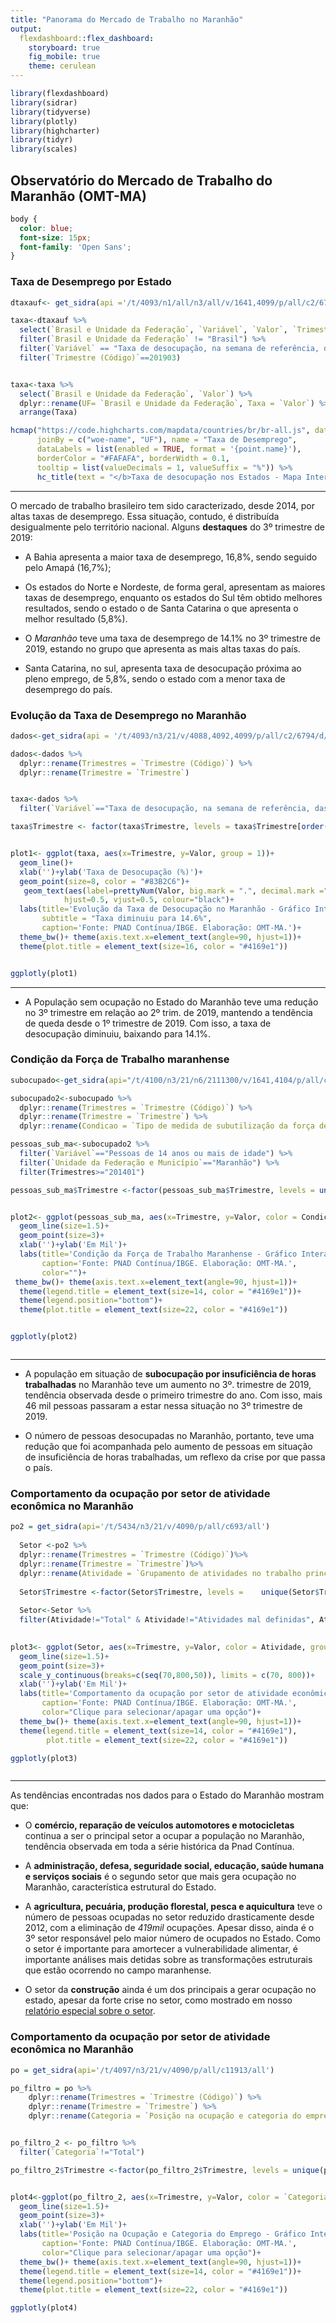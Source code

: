 ```yaml
---
title: "Panorama do Mercado de Trabalho no Maranhão"
output: 
  flexdashboard::flex_dashboard:
    storyboard: true
    fig_mobile: true
    theme: cerulean
---
```


```r

library(flexdashboard)
library(sidrar)
library(tidyverse)
library(plotly)
library(highcharter)
library(tidyr)
library(scales)
```


## Observatório do Mercado de Trabalho do Maranhão (OMT-MA)


```css

body {
  color: blue;
  font-size: 15px;
  font-family: 'Open Sans';
}

```



### __Taxa de Desemprego por Estado__


```r
dtaxauf<- get_sidra(api ='/t/4093/n1/all/n3/all/v/1641,4099/p/all/c2/6794/d/v4099%201')

taxa<-dtaxauf %>% 
  select(`Brasil e Unidade da Federação`, `Variável`, `Valor`, `Trimestre (Código)`) %>% 
  filter(`Brasil e Unidade da Federação` != "Brasil") %>% 
  filter(`Variável` == "Taxa de desocupação, na semana de referência, das pessoas de 14 anos ou mais de idade") %>% 
  filter(`Trimestre (Código)`==201903)


taxa<-taxa %>% 
  select(`Brasil e Unidade da Federação`, `Valor`) %>% 
  dplyr::rename(UF= `Brasil e Unidade da Federação`, Taxa = `Valor`) %>% 
  arrange(Taxa)

hcmap("https://code.highcharts.com/mapdata/countries/br/br-all.js", data = taxa, value = "Taxa",
      joinBy = c("woe-name", "UF"), name = "Taxa de Desemprego",
      dataLabels = list(enabled = TRUE, format = '{point.name}'),
      borderColor = "#FAFAFA", borderWidth = 0.1,
      tooltip = list(valueDecimals = 1, valueSuffix = "%")) %>% 
      hc_title(text = "</b>Taxa de desocupação nos Estados - Mapa Interativo</b>", style = list(color = "#4169e1"))


```

*** 

O mercado de trabalho brasileiro tem sido caracterizado, desde 2014, por altas taxas de desemprego. Essa situação, contudo, é distribuída desigualmente pelo território nacional. Alguns **destaques** do 3º trimestre de 2019: 

+ A Bahia apresenta a maior taxa de desemprego, 16,8%, sendo seguido pelo Amapá (16,7%);

+ Os estados do Norte e Nordeste, de forma geral, apresentam as maiores taxas de desemprego, enquanto os estados do Sul têm obtido melhores resultados, sendo o estado o de Santa Catarina o que apresenta o melhor resultado (5,8%). 

+ O *Maranhão* teve uma taxa de desemprego de 14.1% no 3º trimestre de 2019, estando no grupo que apresenta as mais altas taxas do país.

+ Santa Catarina, no sul, apresenta taxa de desocupação próxima ao pleno emprego, de 5,8%, sendo o estado com a menor taxa de desemprego do país. 



### __Evolução da Taxa de Desemprego no Maranhão__


```r
dados<-get_sidra(api = '/t/4093/n3/21/v/4088,4092,4099/p/all/c2/6794/d/v4099%201') 

dados<-dados %>%  
  dplyr::rename(Trimestres = `Trimestre (Código)`) %>%  
  dplyr::rename(Trimestre = `Trimestre`)


taxa<-dados %>%  
  filter(`Variável`=="Taxa de desocupação, na semana de referência, das pessoas de 14 anos ou mais de idade") 

taxa$Trimestre <- factor(taxa$Trimestre, levels = taxa$Trimestre[order(taxa$Trimestres)])


plot1<- ggplot(taxa, aes(x=Trimestre, y=Valor, group = 1))+ 
  geom_line()+ 
  xlab('')+ylab('Taxa de Desocupação (%)')+ 
  geom_point(size=8, color = "#83B2C6")+ 
   geom_text(aes(label=prettyNum(Valor, big.mark = ".", decimal.mark =",")), size =2.5,  
            hjust=0.5, vjust=0.5, colour="black")+
  labs(title='Evolução da Taxa de Desocupação no Maranhão - Gráfico Interativo', 
       subtitle = "Taxa diminuiu para 14.6%", 
       caption='Fonte: PNAD Contínua/IBGE. Elaboração: OMT-MA.')+ 
  theme_bw()+ theme(axis.text.x=element_text(angle=90, hjust=1))+
  theme(plot.title = element_text(size=16, color = "#4169e1"))


ggplotly(plot1)
```

*** 

- A População sem ocupação no Estado do Maranhão teve uma redução no 3º trimestre em relação ao 2º trim. de 2019, mantendo a tendência de queda desde o 1º trimestre de 2019. Com isso, a taxa de desocupação diminuiu, baixando para 14.1%. 

### __Condição da Força de Trabalho maranhense__

```r

subocupado<-get_sidra(api="/t/4100/n3/21/n6/2111300/v/1641,4104/p/all/c604/31750,31751,31752/d/v4104%201")

subocupado2<-subocupado %>%  
  dplyr::rename(Trimestres = `Trimestre (Código)`) %>%  
  dplyr::rename(Trimestre = `Trimestre`) %>% 
  dplyr::rename(Condicao = `Tipo de medida de subutilização da força de trabalho na semana de referência`)

pessoas_sub_ma<-subocupado2 %>%  
  filter(`Variável`=="Pessoas de 14 anos ou mais de idade") %>% 
  filter(`Unidade da Federação e Município`=="Maranhão") %>% 
  filter(Trimestres>="201401")

pessoas_sub_ma$Trimestre <-factor(pessoas_sub_ma$Trimestre, levels = unique(pessoas_sub_ma$Trimestre[order(pessoas_sub_ma$Trimestres)]))


plot2<- ggplot(pessoas_sub_ma, aes(x=Trimestre, y=Valor, color = Condicao, group=1))+
  geom_line(size=1.5)+
  geom_point(size=3)+ 
  xlab('')+ylab('Em Mil')+
  labs(title='Condição da Força de Trabalho Maranhense - Gráfico Interativo',
       caption='Fonte: PNAD Contínua/IBGE. Elaboração: OMT-MA.', 
       color="")+
 theme_bw()+ theme(axis.text.x=element_text(angle=90, hjust=1))+
  theme(legend.title = element_text(size=14, color = "#4169e1"))+
  theme(legend.position="bottom")+
  theme(plot.title = element_text(size=22, color = "#4169e1"))


ggplotly(plot2)



```

***

- A população em situação de **subocupação por insuficiência de horas trabalhadas** no Maranhão teve um aumento no 3º. trimestre de 2019, tendência observada desde o primeiro trimestre do ano. Com isso, mais 46 mil pessoas passaram a estar nessa situação no 3º trimestre de 2019. 

- O número de pessoas desocupadas no Maranhão, portanto, teve uma redução que foi acompanhada pelo aumento de pessoas em situação de insuficiência de horas trabalhadas, um reflexo da crise por que passa o país. 



### __Comportamento da ocupação por setor de atividade econômica no Maranhão__


```r

po2 = get_sidra(api='/t/5434/n3/21/v/4090/p/all/c693/all')
 
  Setor <-po2 %>%  
  dplyr::rename(Trimestres = `Trimestre (Código)`)%>%  
  dplyr::rename(Trimestre = `Trimestre`)%>%  
  dplyr::rename(Atividade = `Grupamento de atividades no trabalho principal - PNADC`)
  
  Setor$Trimestre <-factor(Setor$Trimestre, levels =    unique(Setor$Trimestre[order(Setor$Trimestres)]))
  
  Setor<-Setor %>% 
  filter(Atividade!="Total" & Atividade!="Atividades mal definidas", Atividade!= "Outro serviço")
  

plot3<- ggplot(Setor, aes(x=Trimestre, y=Valor, color = Atividade, group=1))+
  geom_line(size=1.5)+
  geom_point(size=3)+ 
  scale_y_continuous(breaks=c(seq(70,800,50)), limits = c(70, 800))+
  xlab('')+ylab('Em Mil')+
  labs(title='Comportamento da ocupação por setor de atividade econômica no Maranhão - Gráfico Interativo',
       caption='Fonte: PNAD Contínua/IBGE. Elaboração: OMT-MA.', 
       color="Clique para selecionar/apagar uma opção")+
  theme_bw()+ theme(axis.text.x=element_text(angle=90, hjust=1))+
  theme(legend.title = element_text(size=14, color = "#4169e1"),
        plot.title = element_text(size=22, color = "#4169e1"))

ggplotly(plot3)



```

***

As tendências encontradas nos dados para o Estado do Maranhão mostram que: 

- O **comércio, reparação de veículos automotores e motocicletas** continua a ser o principal setor a ocupar a população no Maranhão, tendência observada em toda a série histórica da Pnad Contínua.

- A **administração, defesa, seguridade social, educação, saúde humana e serviços sociais** é o segundo setor que mais gera ocupação no Maranhão, característica estrutural do Estado. 

- A **agricultura, pecuária, produção florestal, pesca e aquicultura** teve o número de pessoas ocupadas no setor reduzido drasticamente desde 2012, com a eliminação de _*419mil*_ ocupações. Apesar disso, ainda é o 3º setor responsável pelo maior número de ocupados no Estado. Como o setor é importante para amortecer a vulnerabilidade alimentar, é importante análises mais detidas sobre as transformações estruturais que estão ocorrendo no campo maranhense. 

- O setor da **construção** ainda é um dos principais a gerar ocupação no estado, apesar da forte crise no setor, como mostrado em nosso [relatório especial sobre o setor](https://www.omtmaranhao.com/relatoriostematicos).

### __Comportamento da ocupação por setor de atividade econômica no Maranhão__


```r
po = get_sidra(api='/t/4097/n3/21/v/4090/p/all/c11913/all')

po_filtro = po %>%  
    dplyr::rename(Trimestres = `Trimestre (Código)`) %>%  
    dplyr::rename(Trimestre = `Trimestre`) %>% 
    dplyr::rename(Categoria = `Posição na ocupação e categoria do emprego no trabalho principal`)


po_filtro_2 <- po_filtro %>%  
  filter(`Categoria`!="Total")

po_filtro_2$Trimestre <-factor(po_filtro_2$Trimestre, levels = unique(po_filtro_2$Trimestre[order(po_filtro_2$Trimestres)]))


plot4<-ggplot(po_filtro_2, aes(x=Trimestre, y=Valor, color = `Categoria`, group=1))+
  geom_line(size=1.5)+
  geom_point(size=3)+ 
  xlab('')+ylab('Em Mil')+
  labs(title='Posição na Ocupação e Categoria do Emprego - Gráfico Interativo',
       caption='Fonte: PNAD Contínua/IBGE. Elaboração: OMT-MA.', 
       color="Clique para selecionar/apagar uma opção")+
  theme_bw()+ theme(axis.text.x=element_text(angle=90, hjust=1))+
  theme(legend.title = element_text(size=14, color = "#4169e1"))+
  theme(legend.position="bottom")+
  theme(plot.title = element_text(size=22, color = "#4169e1"))

ggplotly(plot4)

```

